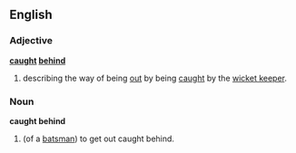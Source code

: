 ==English==
===Adjective===
'''[[caught]] [[behind]]'''
#{{Cricket}} describing the way of being [[out]] by being [[caught]] by the [[wicket keeper]].
===Noun===
'''caught behind'''
#{{Cricket}} (of a [[batsman]]) to get out caught behind.